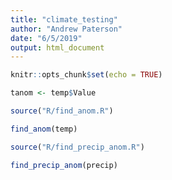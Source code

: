```yaml
---
title: "climate_testing"
author: "Andrew Paterson"
date: "6/5/2019"
output: html_document
---
```


```r
knitr::opts_chunk$set(echo = TRUE)
```

```r

tanom <- temp$Value


```

```r

source("R/find_anom.R")

find_anom(temp)
```

``` r
source("R/find_precip_anom.R")

find_precip_anom(precip)

```

